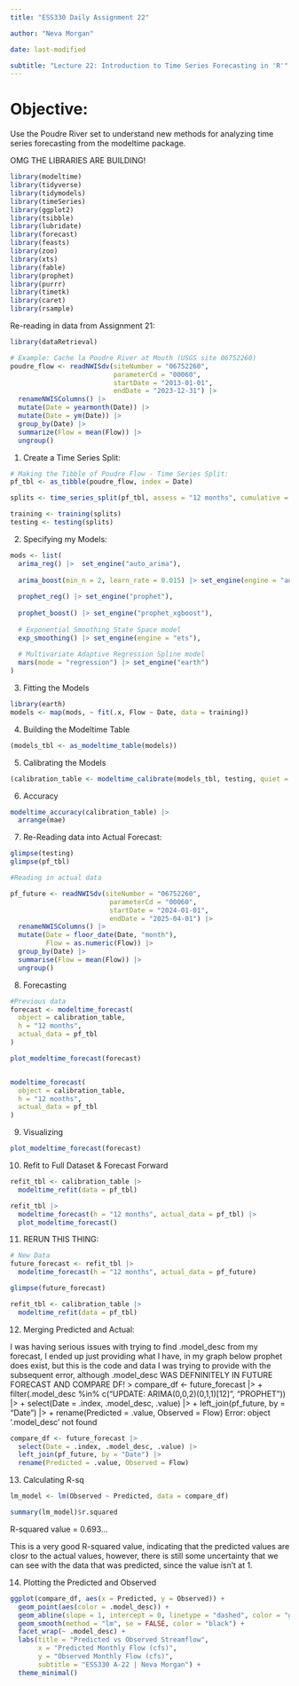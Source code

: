 ```yaml
---
title: "ESS330 Daily Assignment 22"

author: "Neva Morgan"

date: last-modified

subtitle: "Lecture 22: Introduction to Time Series Forecasting in 'R'"
---
```


# **Objective**:

Use the Poudre River set to understand new methods for analyzing time series forecasting from the modeltime package.

OMG THE LIBRARIES ARE BUILDING!

```r
library(modeltime)
library(tidyverse)
library(tidymodels)
library(timeSeries)
library(ggplot2)
library(tsibble)
library(lubridate)
library(forecast)
library(feasts)
library(zoo)
library(xts)
library(fable)
library(prophet)
library(purrr)
library(timetk)
library(caret)
library(rsample)
```

Re-reading in data from Assignment 21:

```r
library(dataRetrieval)

# Example: Cache la Poudre River at Mouth (USGS site 06752260)
poudre_flow <- readNWISdv(siteNumber = "06752260",
                          parameterCd = "00060",
                          startDate = "2013-01-01",
                          endDate = "2023-12-31") |>
  renameNWISColumns() |>
  mutate(Date = yearmonth(Date)) |>
  mutate(Date = ym(Date)) |>  
  group_by(Date) |>
  summarize(Flow = mean(Flow)) |> 
  ungroup() 


```

1.  Create a Time Series Split:

```r
# Making the Tibble of Poudre Flow - Time Series Split:
pf_tbl <- as_tibble(poudre_flow, index = Date)

splits <- time_series_split(pf_tbl, assess = "12 months", cumulative = TRUE)

training <- training(splits)
testing <- testing(splits)
```

2.  Specifying my Models:

```r
mods <- list(
  arima_reg() |>  set_engine("auto_arima"),
  
  arima_boost(min_n = 2, learn_rate = 0.015) |> set_engine(engine = "auto_arima_xgboost"),
  
  prophet_reg() |> set_engine("prophet"),
  
  prophet_boost() |> set_engine("prophet_xgboost"),
  
  # Exponential Smoothing State Space model
  exp_smoothing() |> set_engine(engine = "ets"),
  
  # Multivariate Adaptive Regression Spline model
  mars(mode = "regression") |> set_engine("earth") 
)

```

3.  Fitting the Models

```r
library(earth)
models <- map(mods, ~ fit(.x, Flow ~ Date, data = training))

```

4.  Building the Modeltime Table

```r
(models_tbl <- as_modeltime_table(models))

```

5.  Calibrating the Models

```r
(calibration_table <- modeltime_calibrate(models_tbl, testing, quiet = FALSE))
```

6.  Accuracy

```r
modeltime_accuracy(calibration_table) |>
  arrange(mae)
```

7.  Re-Reading data into Actual Forecast:

```r
glimpse(testing)
glimpse(pf_tbl)

#Reading in actual data

pf_future <- readNWISdv(siteNumber = "06752260",
                         parameterCd = "00060",
                         startDate = "2024-01-01",
                         endDate = "2025-04-01") |> 
  renameNWISColumns() |>
  mutate(Date = floor_date(Date, "month"),
         Flow = as.numeric(Flow)) |> 
  group_by(Date) |> 
  summarise(Flow = mean(Flow)) |> 
  ungroup() 
```

8.  Forecasting

```r
#Previous data
forecast <- modeltime_forecast(
  object = calibration_table,
  h = "12 months",
  actual_data = pf_tbl
)

plot_modeltime_forecast(forecast)


modeltime_forecast(
  object = calibration_table,
  h = "12 months",
  actual_data = pf_tbl
)

```

9.  Visualizing

```r
plot_modeltime_forecast(forecast)
```

10. Refit to Full Dataset & Forecast Forward

```r
refit_tbl <- calibration_table |>
  modeltime_refit(data = pf_tbl)

refit_tbl |>
  modeltime_forecast(h = "12 months", actual_data = pf_tbl) |>
  plot_modeltime_forecast()
```

11. RERUN THIS THING:

```r
# New Data
future_forecast <- refit_tbl |>
  modeltime_forecast(h = "12 months", actual_data = pf_future)

glimpse(future_forecast)

refit_tbl <- calibration_table |>
  modeltime_refit(data = pf_tbl)
```

12. Merging Predicted and Actual:

I was having serious issues with trying to find .model_desc from my forecast,
I ended up just providing what I have, in my graph below prophet does exist, but
this is the code and data I was trying to provide with the subsequent error, although
.model_desc WAS DEFNINITELY IN FUTURE FORECAST AND COMPARE DF!
> compare_df <- future_forecast |>
+   filter(.model_desc %in% c("UPDATE: ARIMA(0,0,2)(0,1,1)[12]", "PROPHET")) |>
+   select(Date = .index, .model_desc, .value) |>
+   left_join(pf_future, by = "Date") |>
+   rename(Predicted = .value, Observed = Flow)
Error: object '.model_desc' not found

```r
compare_df <- future_forecast |>
  select(Date = .index, .model_desc, .value) |>
  left_join(pf_future, by = "Date") |>
  rename(Predicted = .value, Observed = Flow)


```

13. Calculating R-sq

```r

lm_model <- lm(Observed ~ Predicted, data = compare_df)

summary(lm_model)$r.squared
```

R-squared value = 0.693...

This is a very good R-squared value, indicating that the predicted values are closr to the actual values, however, there is still some uncertainty that we can see with the data that was predicted, since the value isn't at 1.

14. Plotting the Predicted and Observed

```r
ggplot(compare_df, aes(x = Predicted, y = Observed)) +
  geom_point(aes(color = .model_desc)) +
  geom_abline(slope = 1, intercept = 0, linetype = "dashed", color = "gray40") + 
  geom_smooth(method = "lm", se = FALSE, color = "black") + 
  facet_wrap(~ .model_desc) +
  labs(title = "Predicted vs Observed Streamflow",
       x = "Predicted Monthly Flow (cfs)",
       y = "Observed Monthly Flow (cfs)",
       subtitle = "ESS330 A-22 | Neva Morgan") +
  theme_minimal()
```